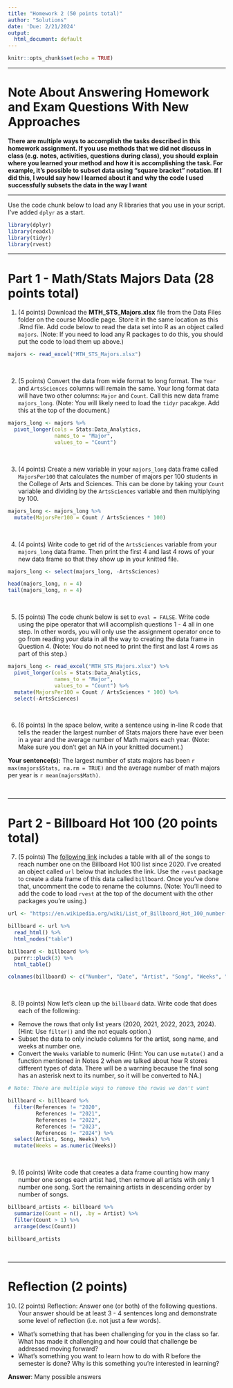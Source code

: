 ```yaml
---
title: "Homework 2 (50 points total)"
author: "Solutions"
date: 'Due: 2/21/2024'
output:
  html_document: default
---
```


```r
knitr::opts_chunk$set(echo = TRUE)
```

---

# Note About Answering Homework and Exam Questions With New Approaches

**There are multiple ways to accomplish the tasks described in this homework assignment. If you use methods that we did not discuss in class (e.g. notes, activities, questions during class), you should explain where you learned your method and how it is accomplishing the task. For example, it's possible to subset data using "square bracket" notation. If I did this, I would say how I learned about it and why the code I used successfully subsets the data in the way I want**

---

Use the code chunk below to load any R libraries that you use in your script. I've added `dplyr` as a start.

```r
library(dplyr)
library(readxl)
library(tidyr)
library(rvest)
```

---

# Part 1 - Math/Stats Majors Data (28 points total)

1. (4 points) Download the **MTH_STS_Majors.xlsx** file from the Data Files folder on the course Moodle page. Store it in the same location as this .Rmd file. Add code below to read the data set into R as an object called `majors`. (Note: If you need to load any R packages to do this, you should put the code to load them up above.)

```r
majors <- read_excel("MTH_STS_Majors.xlsx")
```

<br>


2. (5 points) Convert the data from wide format to long format. The `Year` and `ArtsSciences` columns will remain the same. Your long format data will have two other columns: `Major` and `Count`. Call this new data frame `majors_long`. (Note: You will likely need to load the `tidyr` pacakge. Add this at the top of the document.)

```r
majors_long <- majors %>%
  pivot_longer(cols = Stats:Data_Analytics, 
               names_to = "Major", 
               values_to = "Count")
```

<br>


3. (4 points) Create a new variable in your `majors_long` data frame called `MajorsPer100` that calculates the number of majors per 100 students in the College of Arts and Sciences. This can be done by taking your `Count` variable and dividing by the `ArtsSciences` variable and then multiplying by 100.

```r
majors_long <- majors_long %>%
  mutate(MajorsPer100 = Count / ArtsSciences * 100)
```

<br>


4. (4 points) Write code to get rid of the `ArtsSciences` variable from your `majors_long` data frame. Then print the first 4 and last 4 rows of your new data frame so that they show up in your knitted file.

```r
majors_long <- select(majors_long, -ArtsSciences)

head(majors_long, n = 4)
tail(majors_long, n = 4)
```

<br>


5. (5 points) The code chunk below is set to `eval = FALSE`. Write code using the pipe operator that will accomplish questions 1 - 4 all in one step. In other words, you will only use the assignment operator once to go from reading your data in all the way to creating the data frame in Question 4. (Note: You do not need to print the first and last 4 rows as part of this step.)

```r
majors_long <- read_excel("MTH_STS_Majors.xlsx") %>%
  pivot_longer(cols = Stats:Data_Analytics, 
               names_to = "Major", 
               values_to = "Count") %>%
  mutate(MajorsPer100 = Count / ArtsSciences * 100) %>%
  select(-ArtsSciences)
```

<br>


6. (6 points) In the space below, write a sentence using in-line R code that tells the reader the largest number of Stats majors there have ever been in a year and the average number of Math majors each year. (Note: Make sure you don't get an NA in your knitted document.)

**Your sentence(s):** The largest number of stats majors has been `r max(majors$Stats, na.rm = TRUE)` and the average number of math majors per year is `r mean(majors$Math)`.

<br>


---

# Part 2 - Billboard Hot 100 (20 points total)

7. (5 points) The [following link](https://en.wikipedia.org/wiki/List_of_Billboard_Hot_100_number-one_singles_of_the_2020s) includes a table with all of the songs to reach number one on the Billboard Hot 100 list since 2020. I've created an object called `url` below that includes the link. Use the `rvest` package to create a data frame of this data called `billboard`. Once you've done that, uncomment the code to rename the columns. (Note: You'll need to add the code to load `rvest` at the top of the document with the other packages you're using.)

```r
url <- "https://en.wikipedia.org/wiki/List_of_Billboard_Hot_100_number-one_singles_of_the_2020s"

billboard <- url %>%
  read_html() %>%
  html_nodes("table")

billboard <- billboard %>%
  purrr::pluck(3) %>%
  html_table()

colnames(billboard) <- c("Number", "Date", "Artist", "Song", "Weeks", "References", "Empty")
```

<br>


8. (9 points) Now let's clean up the `billboard` data. Write code that does each of the following:

  - Remove the rows that only list years (2020, 2021, 2022, 2023, 2024). (Hint: Use `filter()` and the not equals option.)
  - Subset the data to only include columns for the artist, song name, and weeks at number one.
  - Convert the `Weeks` variable to numeric (Hint: You can use `mutate()` and a function mentioned in Notes 2 when we talked about how R stores different types of data. There will be a warning because the final song has an asterisk next to its number, so it will be converted to NA.)

```r
# Note: There are multiple ways to remove the rowas we don't want

billboard <- billboard %>%
  filter(References != "2020",
         References != "2021",
         References != "2022",
         References != "2023",
         References != "2024") %>%
  select(Artist, Song, Weeks) %>%
  mutate(Weeks = as.numeric(Weeks))
```

<br>


9. (6 points) Write code that creates a data frame counting how many number one songs each artist had, then remove all artists with only 1 number one song. Sort the remaining artists in descending order by number of songs.

```r
billboard_artists <- billboard %>%
  summarize(Count = n(), .by = Artist) %>%
  filter(Count > 1) %>%
  arrange(desc(Count))

billboard_artists
```

<br>

---

# Reflection (2 points)

10. (2 points) Reflection: Answer one (or both) of the following questions. Your answer should be at least 3 - 4 sentences long and demonstrate some level of reflection (i.e. not just a few words).

  - What's something that has been challenging for you in the class so far. What has made it challenging and how could that challenge be addressed moving forward?
  - What's something you want to learn how to do with R before the semester is done? Why is this something you're interested in learning?
  
**Answer**: Many possible answers
